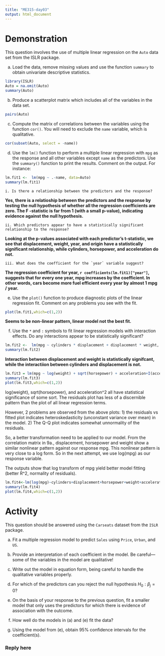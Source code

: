 ```yaml
---
title: "ME315-day03"
output: html_document
---
```


# Demonstration

This question involves the use of multiple linear regression on the `Auto` data set from the ISLR package.

(a) Load the data, remove missing values and use the function `summary` to obtain univariate descriptive statistics.

```r
library(ISLR)
Auto = na.omit(Auto)
summary(Auto)
```

(b) Produce a scatterplot matrix which includes all of the variables in the data set.

```r
pairs(Auto)
```

(c) Compute the matrix of correlations between the variables using the function `cor()`. You will need to exclude the `name` variable, which is qualitative.

```r
cor(subset(Auto, select = -name))
```

(d) Use the `lm()` function to perform a multiple linear regression with `mpg` as the response and all other variables except `name` as the predictors. Use the `summary()` function to print the results. Comment on the output. For instance:

```r
lm.fit1 <-  lm(mpg ~ .-name, data=Auto)
summary(lm.fit1)
```

    i. Is there a relationship between the predictors and the response?

**Yes, there is a relatioship between the predictors and the response by testing the null hypothesis of whether all the regression coefficients are zero. The F -statistic is far from 1 (with a small p-value), indicating evidence against the null hypothesis.**

    ii. Which predictors appear to have a statistically significant relationship to the response?

**Looking at the p-values associated with each predictor's t-statistic, we see that displacement, weight, year, and origin have a statistically significant relationship, while cylinders, horsepower, and acceleration do not.**

    iii. What does the coefficient for the `year` variable suggest?

**The regression coefficient for year, ``r coefficients(lm.fit1)["year"]``, suggests that for every one year, mpg increases by the coefficient. In other words, cars become more fuel efficient every year by almost 1 mpg / year.**

(e) Use the `plot()` function to produce diagnostic plots of the linear regression fit. Comment on any problems you see with the fit.  

```r
plot(lm.fit1,which=c(1,2))
```
**Seems to be non-linear pattern, linear model not the best fit.**


(f) Use the `*` and `:` symbols to fit linear regression models with interaction effects. Do any interactions appear to be statistically significant?

```r
lm.fit2 <-  lm(mpg ~ cylinders * displacement + displacement * weight, data=Auto)
summary(lm.fit2)
```

**Interaction between displacement and weight is statistically signifcant, while the interactiion between cylinders and displacement is not.**

```r
lm.fit3 = lm(mpg ~ log(weight) + sqrt(horsepower) + acceleration+I(acceleration^2), data = Auto)
summary(lm.fit3)
plot(lm.fit3,which=c(1,2))
```

log(weight), sqrt(horsepower), and acceleration^2 all have statistical significance of some sort. The residuals plot has less of a discernible pattern than the plot of all linear regression terms. 

However, 2 problems are observed from the above plots: 1) the residuals vs fitted plot indicates heteroskedasticity (unconstant variance over mean) in the model. 2) The Q-Q plot indicates somewhat unnormality of the residuals.

So, a better transformation need to be applied to our model. From the correlation matrix in 9a., displacement, horsepower and weight show a similar nonlinear pattern against our response mpg. This nonlinear pattern is very close to a log form. So in the next attempt, we use log(mpg) as our response variable.

The outputs show that log transform of mpg yield better model fitting (better R^2, normality of residuals).

```r
lm.fit4<-lm(log(mpg)~cylinders+displacement+horsepower+weight+acceleration+year+origin,data=Auto)
summary(lm.fit4)
plot(lm.fit4,which=c(1,2))
```

# Activity

This question should be answered using the `Carseats` dataset from the `ISLR` package.

(a) Fit a multiple regression model to predict `Sales` using `Price`,
`Urban`, and `US`.

(b) Provide an interpretation of each coefficient in the model. Be
careful—some of the variables in the model are qualitative!

(c) Write out the model in equation form, being careful to handle the qualitative variables properly.

(d) For which of the predictors can you reject the null hypothesis $H_0 : \beta_j =0$?

(e) On the basis of your response to the previous question, fit a smaller model that only uses the predictors for which there is evidence of association with the outcome.

(f) How well do the models in (a) and (e) fit the data?

(g) Using the model from (e), obtain 95% confidence intervals for the coefficient(s).

### Reply here
